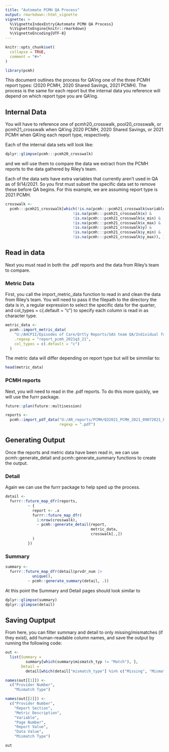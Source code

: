 ```yaml
---
title: "Automate PCMH QA Process"
output: rmarkdown::html_vignette
vignette: >
  %\VignetteIndexEntry{Automate PCMH QA Process}
  %\VignetteEngine{knitr::rmarkdown}
  %\VignetteEncoding{UTF-8}
---
```


```r
knitr::opts_chunk$set(
  collapse = TRUE,
  comment = "#>"
)
```

```r
library(pcmh)
```

This document outlines the process for QA'ing one of the three PCMH report types:
  (2020 PCMH, 2020 Shared Savings, 2021 PCMH). The process is the same for each 
  report but the internal data you reference will depend on which report type you
  are QA'ing.
  
## Internal Data

You will have to reference one of pcmh20_crosswalk, pool20_crosswalk, or
  pcmh21_crosswalk when QA'ing 2020 PCMH, 2020 Shared Savings, or 2021 PCMH
  when QA'ing each report type, respectively.

Each of the internal data sets will look like:

```r
dplyr::glimpse(pcmh:::pcmh20_crosswalk)
```

and we will use them to compare the data we extract from the PCMH reports to the
  data gathered by Riley's team.

Each of the data sets have extra variables that currently aren't used in QA as
  of 9/14/2021. So you first must subset the specific data set to remove these
  before QA begins. For this example, we are assuming report type is 2021 PCMH.
  
```r
crosswalk <-
  pcmh:::pcmh21_crosswalk[which(!is.na(pcmh:::pcmh21_crosswalk$variable) &
                              !is.na(pcmh:::pcmh21_crosswalk$x) &
                              !is.na(pcmh:::pcmh21_crosswalk$x_min) &
                              !is.na(pcmh:::pcmh21_crosswalk$x_max) &
                              !is.na(pcmh:::pcmh21_crosswalk$y) &
                              !is.na(pcmh:::pcmh21_crosswalk$y_min) &
                              !is.na(pcmh:::pcmh21_crosswalk$y_max)), ]
```

## Read in data

Next you must read in both the .pdf reports and the data from Riley's team to 
  compare.
  
### Metric Data

First, you call the import_metric_data function to read in and clean the data 
  from Riley's team. You will need to pass it the filepath to the directory the
  data is in, a regular expression to select the specific data for the quarter, 
  and col_types = c(.default = "c") to specify each column is read in as character
  type.
  
```r
metric_data <-
  pcmh::import_metric_data(
    "U:/AHCPII/Episodes of Care/Qrtly Reports/SAS team QA/Individual folders/Joseph/projects/pcmh_qa/data",
    .regexp = "report_pcmh_2021q3_21",
    col_types = c(.default = "c")
  )
```

The metric data will differ depending on report type but will be simmilar to:

```r
head(metric_data)
```

### PCMH reports

Next, you will need to read in the .pdf reports. To do this more quickly, we will
  use the furrr package.
  

```r
future::plan(future::multisession)

reports <- 
  pcmh::import_pdf_data("U:/AR_reports/PCMH/Q32021_PCMH_2021_09072021_FINAL/Original",
                        regexp = ".pdf")
```


## Generating Output

Once the reports and metric data have been read in, we can use pcmh::generate_detail
  and pcmh::generate_summary functions to create the output.

### Detail

Again we can use the furrr package to help sped up the process.

```r
detail <-
  furrr::future_map_dfr(reports,
          ~ {
            report <- .x
            furrr::future_map_dfr(
              1:nrow(crosswalk),
              ~ pcmh::generate_detail(report,
                                      metric_data,
                                      crosswalk[.,])
            )
          })
```

### Summary 

```r
summary <- 
  furrr::future_map_dfr(detail$prvdr_num |>
            unique(),
          ~ pcmh::generate_summary(detail, .))
```

At this point the Summary and Detail pages should look similar to

```r
dplyr::glimpse(summary)
dplyr::glimpse(detail)
```

## Saving Ouptput

From here, you can filter summary and detail to only missing/mismatches (if they
  exist), add human-readable column names, and save the output by running the 
  following code:
  
```r

out <-
  list(Summary = 
         summary[which(summary$mismatch_typ != "Match"), ],
       Detail = 
         detail[which(detail["mismatch_type"] %in% c("Missing", "Mismatch")), ])

names(out[[1]]) <-
  c("Provider Number",
    "Mismatch Type")

names(out[[2]]) <-
  c("Provider Number",
    "Report Section",
    "Metric Description",
    "Variable",
    "Page Number",
    "Report Value",
    "Data Value",
    "Mismatch Type")

out
```

